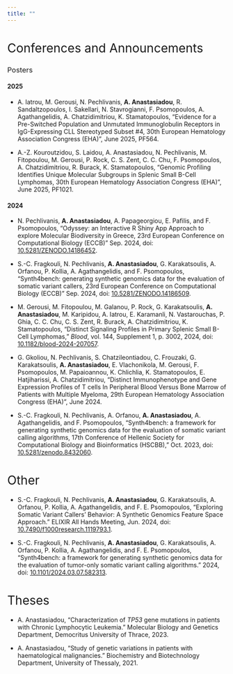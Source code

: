 ```yaml
---
title: ""
---
```


# [Conferences and Announcements]{style="font-weight:400;"}

### [Posters]{style="font-weight:400;"}

#### 2025

-   A. Iatrou, M. Gerousi, N. Pechlivanis, **A. Anastasiadou**, R. Sandaltzopoulos, I. Sakellari, N. Stavrogianni, F. Psomopoulos, A. Agathangelidis, A. Chatzidimitriou, K. Stamatopoulos, “Evidence for a Pre-Switched Population and Unmutated Immunoglobulin Receptors in IgG-Expressing CLL Stereotyped Subset #4, 30th European Hematology Association Congress (EHA)”, June 2025, PF564.

- A.-Z. Kouroutzidou, S. Laidou, A. Anastasiadou, N. Pechlivanis, M. Fitopoulou, M. Gerousi, P. Rock, C. S. Zent, C. C. Chu, F. Psomopoulos, A. Chatzidimitriou, R. Burack, K. Stamatopoulos, “Genomic Profiling Identifies Unique Molecular Subgroups in Splenic Small B-Cell Lymphomas, 30th European Hematology Association Congress (EHA)”, June 2025, PF1021.

#### 2024

-   N. Pechlivanis, **A. Anastasiadou**, A. Papageorgiou, E. Pafilis, and F. Psomopoulos, “Odyssey: an Interactive R Shiny App Approach to explore Molecular Biodiversity in Greece, 23rd European Conference on Computational Biology (ECCB)” Sep. 2024, doi: [10.5281/ZENODO.14186452](https://doi.org/10.5281/zenodo.14186453).

-   S.-C. Fragkouli, N. Pechlivanis, **A. Anastasiadou**, G. Karakatsoulis, A. Orfanou, P. Kollia, A. Agathangelidis, and F. Psomopoulos, “Synth4bench: generating synthetic genomics data for the evaluation of somatic variant callers, 23rd European Conference on Computational Biology (ECCB)” Sep. 2024, doi: [10.5281/ZENODO.14186509](https://doi.org/10.5281/ZENODO.14186509).

-   M. Gerousi, M. Fitopoulou, M. Galanou, P. Rock, G. Karakatsoulis, **A. Anastasiadou**, M. Karipidou, A. Iatrou, E. Karamanli, N. Vastarouchas, P. Ghia, C. C. Chu, C. S. Zent, R. Burack, A. Chatzidimitriou, K. Stamatopoulos, “Distinct Signaling Profiles in Primary Splenic Small B-Cell Lymphomas,” *Blood*, vol. 144, Supplement 1, p. 3002, 2024, doi: [10.1182/blood-2024-207057](https://doi.org/10.1182/blood-2024-207057).

-   G. Gkoliou, N. Pechlivanis, S. Chatzileontiadou, C. Frouzaki, G. Karakatsoulis, **A. Anastasiadou**, E. Vlachonikola, M. Gerousi, F. Psomopoulos, M. Papaioannou, K. Chlichlia, K. Stamatopoulos, E. Hatjiharissi, A. Chatzidimitriou, “Distinct Immunophenotype and Gene Expression Profiles of T cells In Peripheral Blood Versus Bone Marrow of Patients with Multiple Myeloma, 29th European Hematology Association Congress (EHA)”, June 2024.

-   S.-C. Fragkouli, N. Pechlivanis, A. Orfanou, **A. Anastasiadou**, A. Agathangelidis, and F. Psomopoulos, “Synth4bench: a framework for generating synthetic genomics data for the evaluation of somatic variant calling algorithms, 17th Conference of Hellenic Society for Computational Biology and Bioinformatics (HSCBB),” Oct. 2023, doi: [10.5281/zenodo.8432060](https://doi.org/10.5281/zenodo.8432060).

# [Other]{style="font-weight:400;"}

-   S.-C. Fragkouli, N. Pechlivanis, **A. Anastasiadou**, G. Karakatsoulis, A. Orfanou, P. Kollia, A. Agathangelidis, and F. E. Psomopoulos, “Exploring Somatic Variant Callers’ Behavior: A Synthetic Genomics Feature Space Approach.” ELIXIR All Hands Meeting, Jun. 2024, doi: [10.7490/f1000research.1119793.1](https://doi.org/10.7490/f1000research.1119793.1).

-   S.-C. Fragkouli, N. Pechlivanis, **A. Anastasiadou**, G. Karakatsoulis, A. Orfanou, P. Kollia, A. Agathangelidis, and F. E. Psomopoulos, “Synth4bench: a framework for generating synthetic genomics data for the evaluation of tumor-only somatic variant calling algorithms.” 2024, doi: [10.1101/2024.03.07.582313](https://doi.org/10.1101/2024.03.07.582313).

# [Theses]{style="font-weight:400;"}

-   A. Anastasiadou, “Characterization of *TP53* gene mutations in patients with Chronic Lymphocytic Leukemia.” Molecular Biology and Genetics Department, Democritus University of Thrace, 2023.

-   A. Anastasiadou, “Study of genetic variations in patients with haematological malignancies.” Biochemistry and Biotechnology Department, University of Thessaly, 2021.
